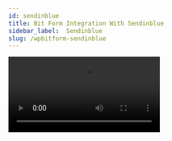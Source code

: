 ```yaml
---
id: sendinblue
title: Bit Form Integration With Sendinblue
sidebar_label:  Sendinblue
slug: /wpbitform-sendinblue
---
```


<Video youtube src="DLWvKoPbbN8" />
<br/>

From now on you can list the email of your user as a ***Contact*** through the ***Sendinblue integration*** process. It helps you to conduct any email marketing of your business or company easily. For in-depth details go through this documentation.

## Authorization Process   

1. At first, select the form name you want to apply the Sendinblue integration; after that, follow the below instructions.

 Follow the path:

 ***`Settings`=> `Integrations` => Click on `(+)` => Click on `Sendinblue`***

 <Image src="Sendinblue/Create Form" alt="sendinblue" w="1020" h="350" />

 <Image src="Sendinblue/Settings to integration" alt="sendinblue" w="1020" h="300" />

 <Image src="Sendinblue/Select Integration" alt="sendinblue" w="1020" h="300" />

2. Integration Name: Set the integration name ***Sendinblue API***.

3. API key: You have to copy the key from the Sendinblue dashboard & paste the key on the field. If you don’t have any create a new one. To get a new API key, ***`go to Sendinblue API CONSOL`=> `SMTP & API`=> `Create a new API key`***. Register all the information and get your API key.

 <Image src="Sendinblue/Console" alt="sendinblue" w="1020" h="300" />

 <Image src="Sendinblue/API key" alt="sendinblue" w="1020" h="300" />

4. Now click ***`Authorize`*** & you are ready to integrate with your Sendinblue account.

 <Image src="Sendinblue/Authorize" alt="sendinblue" w="1020" h="300" />

## Integration Process

1. Select the list from the drop-down option. You have to create a list on the Sendinblue dashboard & that will show on the drop-down list

 <Image src="Sendinblue/List" alt="sendinblue" w="1020" h="300" />

2. When you fill-up the audience list field, you will find the ***`Map Field`*** option. You have to map all the necessary form fields with the related Sendinblue field.

3. The addresses fields of Sendinblue are fixed – ***Email***, ***Last Name***, ***First Name*** & ***SMS***. These fields are required for the Sendinblue audience.

 <Image src="Sendinblue/Map Field" alt="sendinblue" w="1020" h="300" />

4. You can also update the submitted data by enabling the action called ***`Update Sendinblue`***. Suppose the user already submitted data under an email address. Again they want to submit data under the same email, if the action is enabled then the new data will be updated regarding that email address.
 
 <Image src="Sendinblue/Action" alt="sendinblue" w="1020" h="300" />

5. After clicking on ***`Finish & Save`***, the Sendinblue integration is ready.

 <Image src="Sendinblue/Created Integration" alt="sendinblue" w="1020" h="300" />

6. Now, you have to set conditional logic to trigger the integration for the submitted data. When you set conditional logic, remember some points – set **Action behavior = Always** & specify the integration name you have created for Sendinblue . If you don’t select the integration name properly, then the integration will not work.

 <Image src="Sendinblue/CL" alt="sendinblue" w="1020" h="300" />

7. After submitting any data, you can see the record both on the Sendinblue account & response page of BitForm.

 <Image src="Sendinblue/Databsubmission" alt="sendinblue" w="1020" h="350" />

 <Image src="Sendinblue/Data on Sendinblue" alt="sendinblue" w="1020" h="300" />

 <Image src="Sendinblue/Data on responses" alt="sendinblue" w="1020" h="300" />

8. When you update any data from the responses page, you can see the update directly on your Sendinblue account as well as the responses page.

 <Image src="Sendinblue/Update" alt="sendinblue" w="1020" h="350" />

 <Image src="Sendinblue/Update i sendinblue" alt="sendinblue" w="1020" h="350" />

 <Image src="Sendinblue/update in Responses" alt="sendinblue" w="1020" h="350" />























